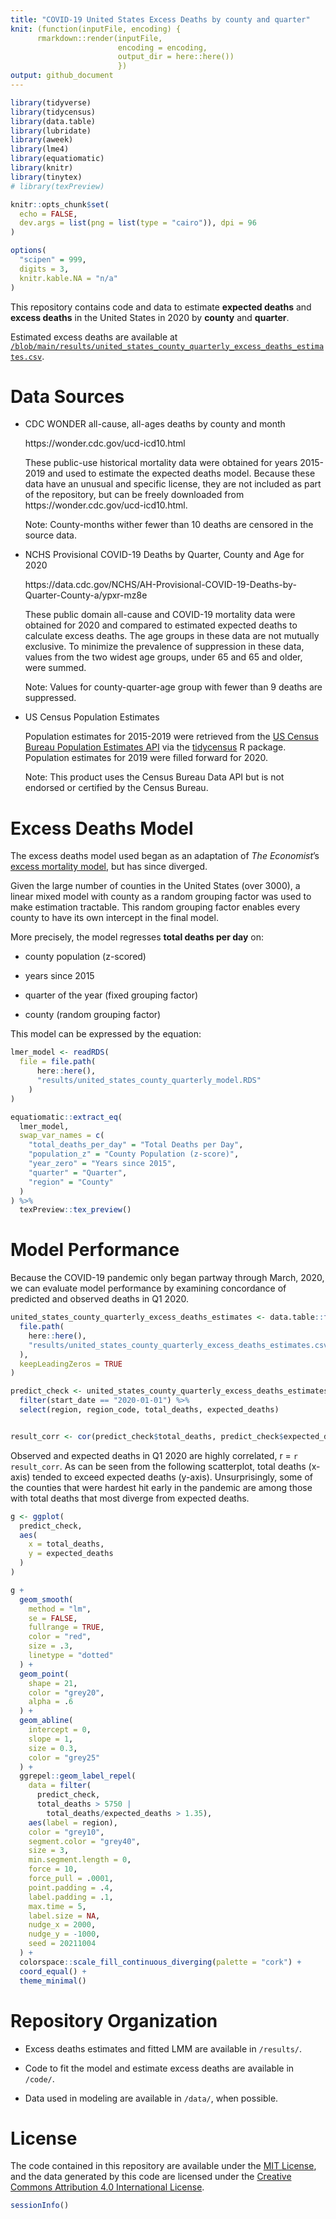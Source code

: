 ```yaml
---
title: "COVID-19 United States Excess Deaths by county and quarter"
knit: (function(inputFile, encoding) { 
      rmarkdown::render(inputFile,
                        encoding = encoding, 
                        output_dir = here::here())
                        })
output: github_document
---
```


```r
library(tidyverse)
library(tidycensus)
library(data.table)
library(lubridate)
library(aweek)
library(lme4)
library(equatiomatic)
library(knitr)
library(tinytex)
# library(texPreview)

knitr::opts_chunk$set(
  echo = FALSE,
  dev.args = list(png = list(type = "cairo")), dpi = 96
)

options(
  "scipen" = 999,
  digits = 3,
  knitr.kable.NA = "n/a"
)

```

This repository contains code and data to estimate **expected deaths** and **excess deaths** in the United States in 2020 by **county** and **quarter**.

Estimated excess deaths are available at [`/blob/main/results/united_states_county_quarterly_excess_deaths_estimates.csv`](https://github.com/mymil/covid-19-united-states-county-quarterly-excess-deaths/blob/main/results/united_states_county_quarterly_excess_deaths_estimates.csv).

# Data Sources

* CDC WONDER all-cause, all-ages deaths by county and month

  https://wonder.cdc.gov/ucd-icd10.html
  
  These public-use historical mortality data were obtained for years 2015-2019 and used to estimate the expected deaths model.
  Because these data have an unusual and specific license, they are not included as part of the repository, but can be freely downloaded from https://wonder.cdc.gov/ucd-icd10.html.
  
  Note: County-months wither fewer than 10 deaths are censored in the source data.

* NCHS Provisional COVID-19 Deaths by Quarter, County and Age for 2020

  https://data.cdc.gov/NCHS/AH-Provisional-COVID-19-Deaths-by-Quarter-County-a/ypxr-mz8e
  
  These public domain all-cause and COVID-19 mortality data were obtained for 2020 and compared to estimated expected deaths to calculate excess deaths.
  The age groups in these data are not mutually exclusive.
  To minimize the prevalence of suppression in these data, values from the two widest age groups, under 65 and 65 and older, were summed.
  
  Note: Values for county-quarter-age group with fewer than 9 deaths are suppressed.
  
* US Census Population Estimates

  Population estimates for 2015-2019 were retrieved from the [US Census Bureau Population Estimates API](https://www.census.gov/data/developers/data-sets/popest-popproj.html) via the [tidycensus](https://github.com/walkerke/tidycensus) R package.
  Population estimates for 2019 were filled forward for 2020.
  
  Note: This product uses the Census Bureau Data API but is not endorsed or certified by the Census Bureau.
  
# Excess Deaths Model

  The excess deaths model used began as an adaptation of *The Economist*'s [excess mortality model](https://github.com/TheEconomist/covid-19-excess-deaths-tracker), but has since diverged.
  
  Given the large number of counties in the United States (over 3000), a linear mixed model with county as a random grouping factor was used to make estimation tractable.
  This random grouping factor enables every county to have its own intercept in the final model.
  
  More precisely, the model regresses **total deaths per day** on:
  
  * county population (z-scored)
  
  * years since 2015
  
  * quarter of the year (fixed grouping factor)
  
  * county (random grouping factor)
  
  This model can be expressed by the equation:
  
```r

lmer_model <- readRDS(
  file = file.path(
      here::here(),
      "results/united_states_county_quarterly_model.RDS"
    )
)

equatiomatic::extract_eq(
  lmer_model,
  swap_var_names = c(
    "total_deaths_per_day" = "Total Deaths per Day",
    "population_z" = "County Population (z-score)",
    "year_zero" = "Years since 2015",
    "quarter" = "Quarter",
    "region" = "County"
  )
) %>%
  texPreview::tex_preview()

```

# Model Performance

Because the COVID-19 pandemic only began partway through March, 2020, we can evaluate model performance by examining concordance of predicted and observed deaths in Q1 2020.

```r

united_states_county_quarterly_excess_deaths_estimates <- data.table::fread(
  file.path(
    here::here(),
    "results/united_states_county_quarterly_excess_deaths_estimates.csv"
  ),
  keepLeadingZeros = TRUE
)

predict_check <- united_states_county_quarterly_excess_deaths_estimates %>% 
  filter(start_date == "2020-01-01") %>% 
  select(region, region_code, total_deaths, expected_deaths)


result_corr <- cor(predict_check$total_deaths, predict_check$expected_deaths)

```

Observed and expected deaths in Q1 2020 are highly correlated, r = `r result_corr`.
As can be seen from the following scatterplot, total deaths (x-axis) tended to exceed expected deaths (y-axis).
Unsurprisingly, some of the counties that were hardest hit early in the pandemic are among those with total deaths that most diverge from expected deaths.

```r

g <- ggplot(
  predict_check,
  aes(
    x = total_deaths, 
    y = expected_deaths
  )
)

g +
  geom_smooth(
    method = "lm",
    se = FALSE,
    fullrange = TRUE,
    color = "red",
    size = .3,
    linetype = "dotted"
  ) +
  geom_point(
    shape = 21,
    color = "grey20",
    alpha = .6
  ) +
  geom_abline(
    intercept = 0,
    slope = 1,
    size = 0.3,
    color = "grey25"
  ) +
  ggrepel::geom_label_repel(
    data = filter(
      predict_check, 
      total_deaths > 5750 | 
        total_deaths/expected_deaths > 1.35),
    aes(label = region),
    color = "grey10",
    segment.color = "grey40",
    size = 3,
    min.segment.length = 0,
    force = 10,
    force_pull = .0001,
    point.padding = .4,
    label.padding = .1,
    max.time = 5,
    label.size = NA,
    nudge_x = 2000,
    nudge_y = -1000,
    seed = 20211004
  ) +
  colorspace::scale_fill_continuous_diverging(palette = "cork") +
  coord_equal() +
  theme_minimal()

```

# Repository Organization

* Excess deaths estimates and fitted LMM are available in `/results/`.

* Code to fit the model and estimate excess deaths are available in `/code/`.

* Data used in modeling are available in `/data/`, when possible.

# License

The code contained in this repository are available under the [MIT License](https://opensource.org/licenses/MIT), and the data generated by this code are licensed under the [Creative Commons Attribution 4.0 International License](https://creativecommons.org/licenses/by/4.0/).

```r
sessionInfo()
```
